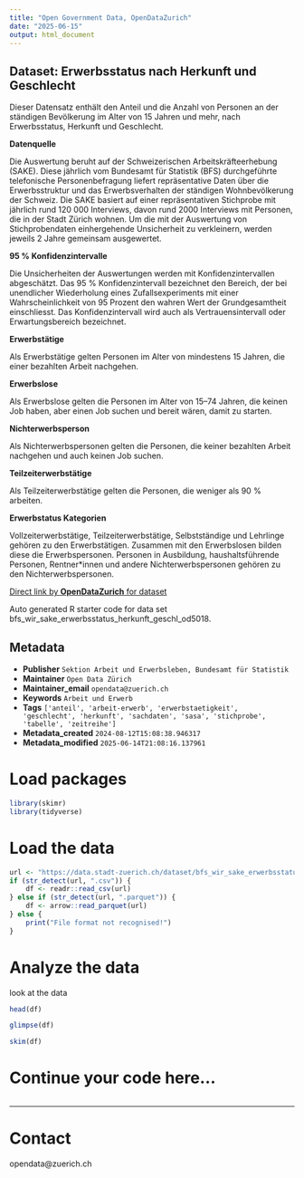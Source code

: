```yaml
---
title: "Open Government Data, OpenDataZurich"
date: "2025-06-15"
output: html_document
---
```


## Dataset: Erwerbsstatus nach Herkunft und Geschlecht

Dieser Datensatz enthält den Anteil und die Anzahl von Personen an der ständigen Bevölkerung im Alter von 15 Jahren und mehr, nach Erwerbsstatus, Herkunft und Geschlecht.


**Datenquelle**

Die Auswertung beruht auf der Schweizerischen Arbeitskräfteerhebung (SAKE). Diese jährlich vom Bundesamt für Statistik (BFS) durchgeführte telefonische Personenbefragung liefert repräsentative Daten über die Erwerbsstruktur und das Erwerbsverhalten der ständigen Wohnbevölkerung der Schweiz. Die SAKE basiert auf einer repräsentativen Stichprobe mit jährlich rund 120 000 Interviews, davon rund 2000 Interviews mit Personen, die in der Stadt Zürich wohnen. Um die mit der Auswertung von Stichprobendaten einhergehende Unsicherheit zu verkleinern, werden jeweils 2 Jahre gemeinsam ausgewertet.

[]()

**95 % Konfidenzintervalle**

Die Unsicherheiten der Auswertungen werden mit Konfidenzintervallen abgeschätzt. 
Das 95 % Konfidenzintervall bezeichnet den Bereich, der bei unendlicher Wiederholung eines Zufallsexperiments mit einer Wahrscheinlichkeit von 95 Prozent den wahren Wert der
Grundgesamtheit einschliesst. Das Konfidenzintervall wird auch als Vertrauensintervall oder Erwartungsbereich bezeichnet.

[]()

**Erwerbstätige**

Als Erwerbstätige gelten Personen im Alter von mindestens 15 Jahren, die einer bezahlten Arbeit nachgehen.

[]()

**Erwerbslose**

Als Erwerbslose gelten die Personen im Alter von 15–74 Jahren, die keinen Job haben, aber einen Job suchen und bereit wären, damit zu starten.

[]()

**Nichterwerbsperson**

Als Nichterwerbspersonen gelten die Personen, die keiner bezahlten Arbeit nachgehen und auch keinen Job suchen.

[]()

**Teilzeiterwerbstätige**

Als Teilzeiterwerbstätige gelten die Personen, die weniger als 90 % arbeiten.

[]()

**Erwerbstatus Kategorien**

Vollzeiterwerbstätige, Teilzeiterwerbstätige, Selbstständige und Lehrlinge gehören zu den Erwerbstätigen. Zusammen mit den Erwerbslosen bilden diese die Erwerbspersonen.  Personen in Ausbildung, haushaltsführende Personen, Rentner*innen und andere Nichterwerbspersonen gehören zu den Nichterwerbspersonen.

[]()



[Direct link by **OpenDataZurich** for dataset](https://data.stadt-zuerich.ch/dataset/bfs_wir_sake_erwerbsstatus_herkunft_geschl_od5018)

Auto generated R starter code for data set bfs_wir_sake_erwerbsstatus_herkunft_geschl_od5018.

## Metadata

- **Publisher** `Sektion Arbeit und Erwerbsleben, Bundesamt für Statistik`
- **Maintainer** `Open Data Zürich`
- **Maintainer_email** `opendata@zuerich.ch`
- **Keywords** `Arbeit und Erwerb`
- **Tags** `['anteil', 'arbeit-erwerb', 'erwerbstaetigkeit', 'geschlecht', 'herkunft', 'sachdaten', 'sasa', 'stichprobe', 'tabelle', 'zeitreihe']`
- **Metadata_created** `2024-08-12T15:08:38.946317`
- **Metadata_modified** `2025-06-14T21:08:16.137961`


# Load packages

```r
library(skimr)
library(tidyverse)
```

# Load the data

```r
url <- "https://data.stadt-zuerich.ch/dataset/bfs_wir_sake_erwerbsstatus_herkunft_geschl_od5018/download/WIR501OD5018.csv"
if (str_detect(url, ".csv")) {
    df <- readr::read_csv(url)
} else if (str_detect(url, ".parquet")) {
    df <- arrow::read_parquet(url)
} else {
    print("File format not recognised!")
}
```

# Analyze the data

look at the data
```r
head(df)
```

```r
glimpse(df)
```

```r
skim(df)
```

# Continue your code here...

```r

```

------------------------------------------------------------------------

# Contact

opendata@zuerich.ch
